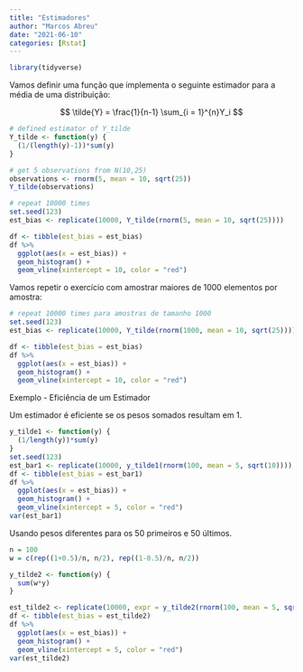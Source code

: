 ```yaml
---
title: "Estimadores"
author: "Marcos Abreu"
date: "2021-06-10"
categories: [Rstat]
---
```


```r
library(tidyverse)
```

Vamos definir uma função que implementa o seguinte estimador para a média de uma distribuição:

$$
\tilde{Y} =  \frac{1}{n-1} \sum_{i = 1}^{n}Y_i
$$

```r
# defined estimator of Y_tilde
Y_tilde <- function(y) {
  (1/(length(y)-1))*sum(y)
}

# get 5 observations from N(10,25)
observations <- rnorm(5, mean = 10, sqrt(25))
Y_tilde(observations)

# repeat 10000 times
set.seed(123)
est_bias <- replicate(10000, Y_tilde(rnorm(5, mean = 10, sqrt(25))))

df <- tibble(est_bias = est_bias)
df %>% 
  ggplot(aes(x = est_bias)) +
  geom_histogram() +
  geom_vline(xintercept = 10, color = "red")
```

Vamos repetir o exercício com amostrar maiores de 1000 elementos por amostra:

```r
# repeat 10000 times para amostras de tamanho 1000
set.seed(123)
est_bias <- replicate(10000, Y_tilde(rnorm(1000, mean = 10, sqrt(25))))

df <- tibble(est_bias = est_bias)
df %>% 
  ggplot(aes(x = est_bias)) +
  geom_histogram() +
  geom_vline(xintercept = 10, color = "red")

```

Exemplo - Eficiência de um Estimador

Um estimador é eficiente se os pesos somados resultam em 1.

```r
y_tilde1 <- function(y) {
  (1/length(y))*sum(y)
}
set.seed(123)
est_bar1 <- replicate(10000, y_tilde1(rnorm(100, mean = 5, sqrt(10))))
df <- tibble(est_bias = est_bar1)
df %>% 
  ggplot(aes(x = est_bias)) +
  geom_histogram() +
  geom_vline(xintercept = 5, color = "red")
var(est_bar1)
```

Usando pesos diferentes para os 50 primeiros e 50 últimos.

```r
n = 100
w = c(rep((1+0.5)/n, n/2), rep((1-0.5)/n, n/2))

y_tilde2 <- function(y) {
  sum(w*y)
}

est_tilde2 <- replicate(10000, expr = y_tilde2(rnorm(100, mean = 5, sqrt(10))))
df <- tibble(est_bias = est_tilde2)
df %>% 
  ggplot(aes(x = est_bias)) +
  geom_histogram() +
  geom_vline(xintercept = 5, color = "red")
var(est_tilde2)
```
